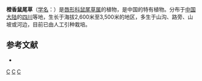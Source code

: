 {{Speciesbox 
| taxon = Salvia smithii
| authority = Peter-Stib.
}}
'''橙香鼠尾草'''（[[学名|学名]]：{{lang|la|''Salvia smithii''}}）是[[唇形科|唇形科]][[鼠尾草属|鼠尾草属]]的植物，是中国的特有植物。分布于[[中国大陆|中国大陆]]的[[四川|四川]]等地，生长于海拔2,600米至3,500米的地区，多生于山沟、路旁、山坡或河边，目前已由人工引种栽培。

== 参考文献 ==
<div class="references-small">
* {{cite web| url =http://www.bioinfo.cn/db05/KmzwSpecies.php?action=view&id=12894| title =橙香鼠尾草| work =《中国高等植物数据库全库》| publisher =中国科学院微生物研究所| author =昆明植物研究所| accessdate =2009-02-24| deadurl =yes| archiveurl =https://web.archive.org/web/20160305090826/http://www.bioinfo.cn/db05/KmzwSpecies.php?action=view&id=12894| archivedate =2016-03-05}}
</div>
{{Taxonbar|from=Q7406899}}

[[Category:鼠尾草属|C]]
[[Category:中國特有植物|C]]
[[Category:四川植物|C]]